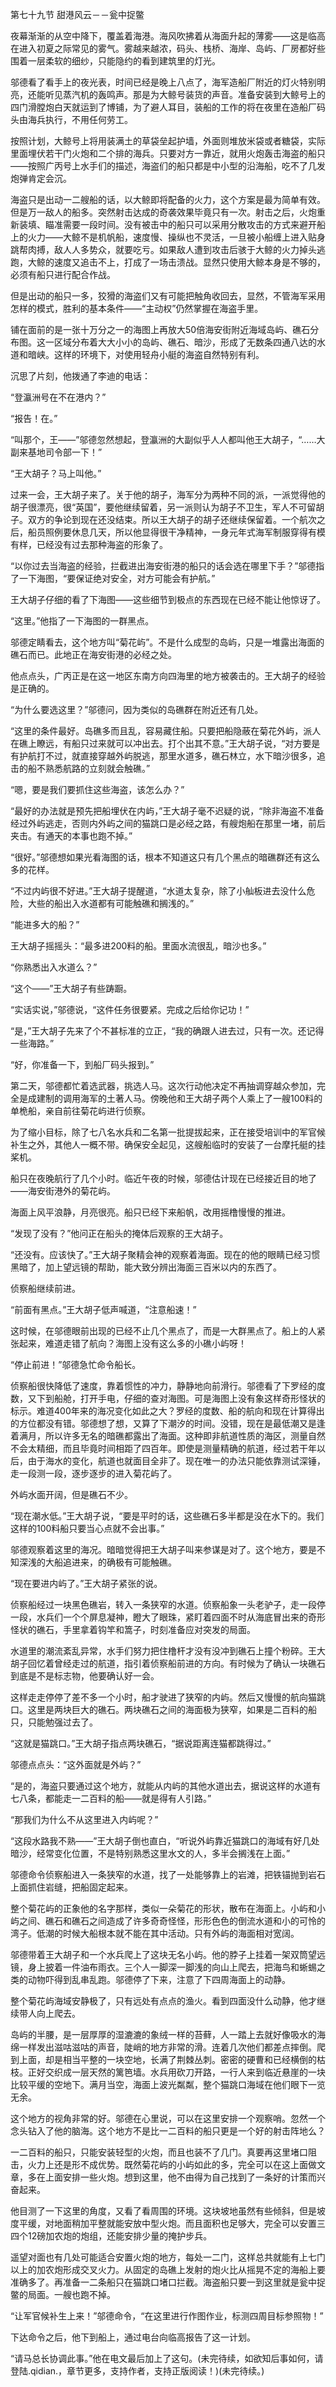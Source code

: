

第七十九节 甜港风云－－瓮中捉鳖

夜幕渐渐的从空中降下，覆盖着海港。海风吹拂着从海面升起的薄雾――这是临高在进入初夏之际常见的雾气。雾越来越浓，码头、栈桥、海岸、岛屿、厂房都好些围着一层柔软的细纱，只能隐约的看到建筑里的灯光。

邬德看了看手上的夜光表，时间已经是晚上八点了，海军造船厂附近的灯火特别明亮，还能听见蒸汽机的轰鸣声。那是为大鲸号装货的声音。准备安装到大鲸号上的四门滑膛炮白天就运到了博铺，为了避人耳目，装船的工作的将在夜里在造船厂码头由海兵执行，不用任何劳工。

按照计划，大鲸号上将用装满土的草袋垒起护墙，外面则堆放米袋或者糖袋，实际里面埋伏若干门火炮和二个排的海兵。只要对方一靠近，就用火炮轰击海盗的船只――按照广丙号上水手们的描述，海盗们的船只都是中小型的沿海船，吃不了几发炮弹肯定会沉。

海盗只是出动一二艘船的话，以大鲸即将配备的火力，这个方案是最为简单有效。但是万一敌人的船多。突然射击达成的奇袭效果毕竟只有一次。射击之后，火炮重新装填、瞄准需要一段时间。没有被击中的船只可以采用分散攻击的方式来避开船上的火力――大鲸不是机帆船，速度慢、操纵也不灵活，一旦被小船缠上进入贴身跳帮肉搏，敌人人多势众，就要吃亏。如果敌人遭到攻击后骇于大鲸的火力掉头逃跑，大鲸的速度又追击不上，打成了一场击溃战。显然只使用大鲸本身是不够的，必须有船只进行配合作战。

但是出动的船只一多，狡猾的海盗们又有可能把触角收回去，显然，不管海军采用怎样的模式，胜利的基本条件――“主动权”仍然掌握在海盗手里。

铺在面前的是一张十万分之一的海图上再放大50倍海安街附近海域岛屿、礁石分布图。这一区域分布着大大小小的岛屿、礁石、暗沙，形成了无数条四通八达的水道和暗峡。这样的环境下，对使用轻舟小艇的海盗自然特别有利。

沉思了片刻，他拨通了李迪的电话：

“登瀛洲号在不在港内？”

“报告！在。”

“叫那个，王――”邬德忽然想起，登瀛洲的大副似乎人人都叫他王大胡子，“……大副来基地司令部一下！”

“王大胡子？马上叫他。”

过来一会，王大胡子来了。关于他的胡子，海军分为两种不同的派，一派觉得他的胡子很漂亮，很“英国”，要他继续留着，另一派则认为胡子不卫生，军人不可留胡子。双方的争论到现在还没结束。所以王大胡子的胡子还继续保留着。一个航次之后，船员照例要休息几天，所以他显得很干净精神，一身元年式海军制服穿得有模有样，已经没有过去那种海盗的形象了。

“以你过去当海盗的经验，拦截进出海安街港的船只的话会选在哪里下手？”邬德指了一下海图，“要保证绝对安全，对方可能会有护航。”

王大胡子仔细的看了下海图――这些细节到极点的东西现在已经不能让他惊讶了。

“这里。”他指了一下海图的一群黑点。

邬德定睛看去，这个地方叫“菊花屿”。不是什么成型的岛屿，只是一堆露出海面的礁石而已。此地正在海安街港的必经之处。

他点点头，广丙正是在这一地区东南方向四海里的地方被袭击的。王大胡子的经验是正确的。

“为什么要选这里？”邬德问，因为类似的岛礁群在附近还有几处。

“这里的条件最好。岛礁多而且乱，容易藏住船。只要把船隐蔽在菊花外屿，派人在礁上瞭远，有船只过来就可以冲出去。打个出其不意。”王大胡子说，“对方要是有护航打不过，就直接穿越外屿脱逃，那里水道多，礁石林立，水下暗沙很多，追击的船不熟悉航路的立刻就会触礁。”

“嗯，要是我们要抓住这些海盗，该怎么办？”

“最好的办法就是预先把船埋伏在内屿，”王大胡子毫不迟疑的说，“除非海盗不准备经过外屿逃走，否则内外屿之间的猫跳口是必经之路，有艘炮船在那里一堵，前后夹击。有通天的本事也跑不掉。”

“很好。”邬德想如果光看海图的话，根本不知道这只有几个黑点的暗礁群还有这么多的花样。

“不过内屿很不好进。”王大胡子提醒道，“水道太复杂，除了小舢板进去没什么危险，大些的船出入水道都有可能触礁和搁浅的。”

“能进多大的船？”

王大胡子摇摇头：“最多进200料的船。里面水流很乱，暗沙也多。”

“你熟悉出入水道么？”

“这个――”王大胡子有些踌蹰。

“实话实说，”邬德说，“这件任务很要紧。完成之后给你记功！”

“是，”王大胡子先来了个不甚标准的立正，“我的确跟人进去过，只有一次。还记得一些海路。”

“好，你准备一下，到船厂码头报到。”

第二天，邬德都忙着选武器，挑选人马。这次行动他决定不再抽调穿越众参加，完全是成建制的调用海军的土著人马。傍晚他和王大胡子两个人乘上了一艘100料的单桅船，亲自前往菊花屿进行侦察。

为了缩小目标，除了七八名水兵和二名第一批提拔起来，正在接受培训中的军官候补生之外，其他人一概不带。确保安全起见，这艘船临时的安装了一台摩托艇的挂桨机。

船只在夜晚航行了几个小时。临近午夜的时候，邬德估计现在已经接近目的地了――海安街港外的菊花屿。

海面上风平浪静，月亮很亮。船只已经下来船帆，改用摇橹慢慢的推进。

“发现了没有？”他问正在船头的掩体后观察的王大胡子。

“还没有。应该快了。”王大胡子聚精会神的观察着海面。现在的他的眼睛已经习惯黑暗了，加上望远镜的帮助，能大致分辨出海面三百米以内的东西了。

侦察船继续前进。

“前面有黑点。”王大胡子低声喊道，“注意船速！”

这时候，在邬德眼前出现的已经不止几个黑点了，而是一大群黑点了。船上的人紧张起来，难道走错了航向？海图上没有这么多的小礁小屿呀！

“停止前进！”邬德急忙命令船长。

侦察船很快降低了速度，靠着惯性的冲力，静静地向前滑行。邬德看了下罗经的度数，又下到船舱，打开手电，仔细的查对海图。可是海图上没有象这样奇形怪状的标示。难道400年来的海况变化如此之大？罗经的度数、船的航向和现在计算得出的方位都没有错。邬德想了想，又算了下潮汐的时间。没错，现在是最低潮又是逢着满月，所以许多无名的暗礁都露出了海面。这种即非航道性质的海区，测量自然不会太精细，而且毕竟时间相距了四百年。即使是测量精确的航道，经过若干年以后，由于海水的变化，航道也就面目全非了。现在唯一的办法只能依靠测试深锤，走一段测一段，逐步逐步的进入菊花屿了。

外屿水面开阔，但是礁石不少。

“现在潮水低。”王大胡子说，“要是平时的话，这些礁石多半都是没在水下的。我们这样的100料船只要当心点就不会出事。”

邬德观察着这里的海况。暗暗觉得把王大胡子叫来参谋是对了。这个地方，要是不知深浅的大船追进来，的确极有可能触礁。

“现在要进内屿了。”王大胡子紧张的说。

侦察船经过一块黑色礁岩，转入一条狭窄的水道。侦察船象一头老驴子，走一段停一段，水兵们一个个屏息凝神，瞪大了眼珠，紧盯着四面不时从海底冒出来的奇形怪状的礁石，手里拿着钩竿和篙子，时刻准备应对突发的局面。

水道里的潮流紊乱异常，水手们努力把住橹杆才没有没冲到礁石上撞个粉碎。王大胡子回忆着曾经走过的航道，指引着侦察船前进的方向。有时候为了确认一块礁石到底是不是标志物，他要确认好一会。

这样走走停停了差不多一个小时，船才驶进了狭窄的内屿。然后又慢慢的航向猫跳口。这里是两块巨大的礁石。两块礁石之间的海面极为狭窄，如果是二百料的船只，只能勉强过去了。

“这就是猫跳口。”王大胡子指点两块礁石，“据说距离连猫都跳得过。”

邬德点点头：“这外面就是外屿？”

“是的，海盗只要通过这个地方，就能从内屿的其他水道出去，据说这样的水道有七八条，都能走一二百料的船――就是得有人引路。”

“那我们为什么不从这里进入内屿呢？”

“这段水路我不熟――”王大胡子倒也直白，“听说外屿靠近猫跳口的海域有好几处暗沙，经常变化位置，不是特别熟悉这里水文的人，多半会搁浅在上面。”

邬德命令侦察船进入一条狭窄的水道，找了一处能够靠上的岩滩，把铁锚抛到岩石上面抓住岩缝，把船固定起来。

整个菊花屿的正象他的名字那样，类似一朵菊花的形状，散布在海面上。小屿和小屿之间、礁石和礁石之间造成了许多奇奇怪怪，形形色色的倒流水道和小的可怜的湾子。低潮的时候大船根本就不能在其中活动。只有外屿的海面相对宽阔。

邬德带着王大胡子和一个水兵爬上了这块无名小屿。他的脖子上挂着一架双筒望远镜，身上披着一件油布雨衣。三个人一脚深一脚浅的向山上爬去，把海鸟和蜥蜴之类的动物吓得到乱串乱跑。邬德停了下来，注意了下四周海面上的动静。

整个菊花屿海域安静极了，只有远处有点点的渔火。看到四面没什么动静，他才继续带人向上爬去。

岛屿的半腰，是一层厚厚的湿漉漉的象绒一样的苔藓，人一踏上去就好像吸水的海绵一样发出滋咕滋咕的声音，陡峭的地方非常的滑。连着几次他们都差点摔倒。爬到上面，却是相当平整的一块空地，长满了荆棘丛刺。密密的硬曹和已经横倒的枯枝。正好交织成一层天然的篱笆墙。水兵用砍刀开路，一行人来到临近悬崖的一块比较平缓的空地下。满月当空，海面上波光粼粼，整个猫跳口海域在他们眼下一览无余。

这个地方的视角非常的好。邬德在心里说，可以在这里安排一个观察哨。忽然一个念头钻入了他的脑海。这个地方不是比一二百料的船只更是一个好的射击阵地么？

一二百料的船只，只能安装轻型的火炮，而且也装不了几门。真要再这里堵口阻击，火力上还是形不成优势。既然菊花屿的小屿如此的多，完全可以在这上面做文章，多在上面安排一些火炮。想到这里，他不由得为自己找到了一条好的计策而兴奋起来。

他目测了一下这里的角度，又看了看周围的环境。这块坡地虽然有些倾斜，但是坡度平缓，对地面稍加平整就能安放中型火炮。而且面积也足够大，完全可以安置三四个12磅加农炮的炮组，还能安排少量的掩护步兵。

遥望对面也有几处可能适合安置火炮的地方，每处一二门，这样总共就能有上七门以上的加农炮形成交叉火力。从固定的岛礁上发射的炮火比从摇晃不定的海船上要准确多了。再准备一二条船只在猫跳口堵口拦截。海盗船只要一到这里就是瓮中捉鳖的局面。一艘也跑不掉。

“让军官候补生上来！”邬德命令，“在这里进行作图作业，标测四周目标参照物！”

下达命令之后，他下到船上，通过电台向临高报告了这一计划。

“请马总长协调此事。”他在电文最后加上了这句。(未完待续，如欲知后事如何，请登陆.qidian.，章节更多，支持作者，支持正版阅读！)(未完待续。)

